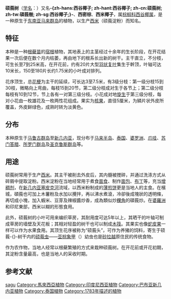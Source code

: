{{NoteTA
|G1 = TO
| 1=zh-hans:硕莪树; zh-hant:碩莪樹; zh-cn:西谷椰子; zh-tw:西穀椰子; zh-sg:硕莪树;
}}
{{Speciesbox
|image = 1989.05-086-27atp Sago palm(Metroxylon sagu)(if(div stages),it i-s) Waipirit(W.Seram,Maluku),ID sat13may1989.jpg
|image_caption = 不同生长阶段的硕莪树形态
| taxon = Metroxylon sagu
| authority = [[Rottb.|Rottb.]], 1783
|synonyms_ref={{r|theplantlist}}
|synonyms={{collapsible list
|title=24个|
*''Metroxylon hermaphroditum''<br>{{small|[[Hassk.|Hassk.]], 1842}}
*''Metroxylon inerme''<br>{{small|([[Roxb.|Roxb.]]), 1845}}
*''Metroxylon laeve''<br>{{small|([[Giseke|Giseke]]) [[Mart.|Mart.]], 1838}}
*''Metroxylon longispinum''<br>{{small|(Giseke) Mart., 1838}}
*''Metroxylon micracanthum''<br>{{small|Mart., 1838}}
*''Metroxylon oxybracteatum''<br>{{small|[[Warb.|Warb.]] ex [[K.Schum.|K.Schum.]] & [[Lauterb.|Lauterb.]], 1900}}
*''Metroxylon rumphii''<br>{{small|([[Willd.|Willd.]]) Mart., 1838}}
*''Metroxylon sago''<br>{{small|[[K.D.Koenig|K.D.Koenig]], 1804（异拼名）}}
*''Metroxylon sagu'' f. ''longispinum''<br>{{small|(Giseke) [[Rauwerd.|Rauwerd.]], 1986}}
*''Metroxylon sagu'' f. ''micracanthum''<br>{{small|(Mart.) Rauwerd., 1986}}
*''Metroxylon sagu'' f. ''tuberatum''<br>{{small|Rauwerd., 1986}}
*''Metroxylon squarrosum''<br>{{small|[[Becc.|Becc.]], 1918}}
*''Metroxylon sylvestre''<br>{{small|(Giseke) Mart., 1845}}
*''Sagus americana''<br>{{small|[[Poir.|Poir.]], 1805}}
*''Sagus genuina''<br>{{small|Giseke, 1792}}
*''Sagus inermis''<br>{{small|[[Roxb.|Roxb.]], 1814}}
*''Sagus koenigii''<br>{{small|[[Griff.|Griff.]], 1845}}
*''Sagus laevis''<br>{{small|[[威廉·杰克|Jack]], 1823}}
*''Sagus longispina''<br>{{small|(Giseke) [[Blume|Blume]], 1843}}
*''Sagus micracantha''<br>{{small|(Mart.) Blume, 1843}}
*''Sagus rumphii''<br>{{small|Willd., 1805}}
*''Sagus sagu''<br>{{small|(Rottb.) [[H.Karst.|H.Karst.]], 1886}}
*''Sagus spinosa''<br>{{small|Roxb., 1814}}
*''Sagus sylvestris''<br>{{small|(Giseke) Blume, 1843}}
 }}
}}
'''硕莪树'''（[[学名|学名]]：''{{lang|la|Metroxylon sagu}}''）又名'''-{zh-hans:西谷椰子; zh-hant:西谷椰子; zh-cn:硕莪树; zh-tw:碩莪樹; zh-sg:西谷椰子;}-'''、'''西密棕'''、'''西米椰子'''，属[[棕榈科|棕榈科]][[西谷椰属|西谷椰属]]，是一种原生于[[东南亚|东南亚]][[马来群岛|马来群岛]]的植物，以生产[[西米|西米]]（硕莪淀粉）而知名。

==特征==
本种是一种[[根蘗苗|根蘗苗]]的[[宿根|宿根]]植物，其地表上的主茎经过十余年的生长阶段，在开花结果一次后便在数个月内枯萎，再由地下的根系长出新的树干。主干直立，不分枝，可生长至7到25米高，在开花前，约有20片大型[[羽状复叶|羽状复叶]]集生于幹顶，叶轴可达10米长，150至180片长约1.75米的小叶成对排列{{r|dls}}。

花序顶生，总[[花梗|花梗]]为主干的延续，可长达3至7.5米，有3级分枝：第一级分枝15到30枝，微略向上弯曲，每枝15到20节，第二级分枝成对生于各节上；第二级分枝每枝有10到12节，节上各有一对第三级分枝。小花成对地[[旋生|旋生]]于第三级分枝，每对小花由一枚雄花及一枚两性花组成。果实为[[核果|核果]]，直径5厘米，为鳞片状外皮所覆盖，外皮鲜绿色，成熟时转为淡黄色{{r|dls}}。
{{gallery
|File:Metrox sagu 071124 1516 stbu.jpg|羽状复叶
|File:Naturalis Biodiversity Center - L.2096976 - Latour, A.J. - Metroxylon sagu Rottbøll - Artwork.jpeg|花序素描
|File:Rumbia buah (M sago).JPG|硕莪果实
}}

==分布==
本种原生于[[马鲁古群岛|马鲁古群岛]]至[[新几内亚|新几内亚]]，现分布于[[马来半岛|马来半岛]]、[[泰国|泰国]]、[[婆罗洲|婆罗洲]]、[[爪哇|爪哇]]、[[苏门答腊|苏门答腊]]、[[所罗门群岛|所罗门群岛]]及[[圣克鲁斯群岛|圣克鲁斯群岛]]等{{r|kew}}。

==用途==
{{主条目|西米}}
硕莪树常用于生产[[西米|西米]]。其主干被削去外皮后，其内髓被搅碎，并通过洗涤方式从碎屑中提取淀粉。西米淀粉在当地经常用于煮食[[面食|面食]]、制作[[面包|面包]]、[[布丁|布丁]]等，充当[[增稠剂|增稠剂]]，在[[新几内亚|新几内亚]][[塞皮克河|塞皮克河]]流域，以西米粉制成的[[薄煎饼|薄煎饼]]更是当地人的主食{{r|pacsoa}}。在檳城，碩莪也可加上木薯粉及水加以攪拌，再以沸水煮滾，冷卻後成塊狀的透明條，再切成小塊，加入蝦米、豆芽及辣椒醬炒香，成為類似炒[[蘿蔔糕|粿角]]的碩莪炒。{{r|光明日报}}在[[婆羅洲|婆羅洲]]和印尼東部，西米以糊的形態食用。

此外，硕莪树的小叶可用来编织草房，其耐用度可达5年以上{{r|pacsoa}}，其晒干的叶轴可制成草房的墙壁及天花板；其相对轻盈的树干也可以制成[[木筏|木筏]]。其果实也像[[蛇皮果|蛇皮果]]一样可以作为水果食用。其顶生花序被称为“硕莪头”，可作为养猪的饲料，寄生于硕莪-{}-树干内的[[硕莪虫|硕莪虫]]——[[亚棕象甲|亚棕象甲]]（''{{lang|la|Rhynchophorus vulneratus}}''）幼虫也是[[砂拉越|砂拉越]]原住民的传统食物{{r|intimes}}。

作为农作物，当地人经常以根蘗繁殖的方式来栽种硕莪树。在开花前或开花初期，其淀粉含量最高，也是当地人的采收时期{{r|dls}}。
{{gallery|title=印尼居家制作西米过程
|File:Sagu-02 081119-3849 sim.JPG|硕莪树干的碎块
|File:Sagu-01 081119-3840 sim.JPG|以机器打碎
|File:Sagu-03 081119-3863 sim.JPG|碎屑
|File:Sagu-04 081119-3865 sim.JPG|收集碎屑
|File:Sagu-05 081119-3856 sim.JPG|以清水洗涤出淀粉
|File:Sagu-06 081122-4153 sim.JPG|晒干后可用于煮食的西米
}}

==参考文献==
{{reflist|refs=
<ref name="theplantlist">[http://www.theplantlist.org/tpl1.1/record/kew-126617 ''Metroxylon sagu'' Rottb.]. In: ''The Plant List'' (2013). Version 1.1. Published on the Internet; http://www.theplantlist.org/ [2016-11-20]. </ref>
<ref name="kew">[http://apps.kew.org/wcsp/namedetail.do?name_id=126617 ''Metroxylon sagu'' Rottb.]. In: Govaerts, R. (2015). ''World Checklist of Arecaceae''. Facilitated by the Royal Botanic Gardens, Kew. Published on the Internet; http://apps.kew.org/wcsp/ Retrieved 2016-11-20.</ref>
<ref name=dls>Schuiling, D.L. (2009) ''Growth and development of true sago palm (''Metroxylon sagu ''Rottbøll) with special reference to accumulation of starch in the trunk: a study on morphology, genetic variation and ecophysiology, and their implications for cultivation''. (PhD thesis Wageningen University).</ref>
<ref name=pacsoa>Palm and Cycad Societies of Australia. [http://www.pacsoa.org.au/palms/Metroxylon/sagu.html ''Palms: Metroxylon sagu'']. Retrieved 28 February 2012</ref>
<ref name=intimes>李君. [http://www.intimes.com.my/images/fukan/write/160118write-mrlee.pdf 硕莪-{}-树浑身是宝]. [[国际时报|国际时报]], 2016, 1(18)</ref>
<ref name="光明日报">[http://www.guangming.com.my/node/220387 古早味 碩莪炒 七條路巴剎]. 光明日報, 2014, 5(26)</ref>
}}

{{taxonbar}}

[[Category:西谷椰属|sagu]]
[[Category:馬來西亞植物|Category:馬來西亞植物]]
[[Category:印度尼西亚植物|Category:印度尼西亚植物]]
[[Category:巴布亚新几内亚植物|Category:巴布亚新几内亚植物]]
[[Category:泰国植物|Category:泰国植物]]
[[Category:1783年描述的植物|Category:1783年描述的植物]]